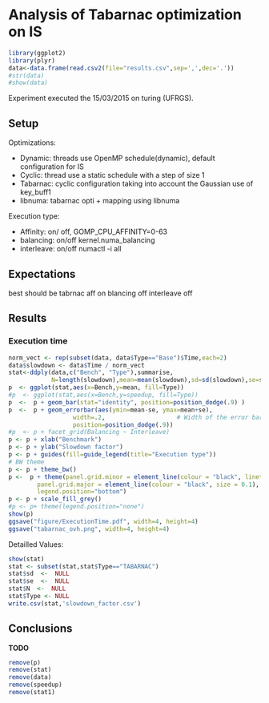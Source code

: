Analysis of Tabarnac optimization on IS
=======================================


```r
library(ggplot2)
library(plyr)
data<-data.frame(read.csv2(file="results.csv",sep=',',dec='.'))
#str(data)
#show(data)
```
Experiment executed the 15/03/2015 on turing (UFRGS).

Setup
-----

Optimizations:

+ Dynamic: threads use OpenMP schedule(dynamic), default configuration for IS
+ Cyclic:  thread use a static schedule with a step of size 1
+ Tabarnac: cyclic configuration taking into account the Gaussian use of key_buff1
+ libnuma: tabarnac opti + mapping using libnuma


Execution type:

+ Affinity: on/ off,    GOMP_CPU_AFFINITY=0-63
+ balancing: on/off     kernel.numa_balancing
+ interleave: on/off    numactl -i all



Expectations
------------

best should be tabrnac aff on blancing off interleave off

Results
-------

###   Execution time

```r
norm_vect <- rep(subset(data, data$Type=="Base")$Time,each=2)
data$slowdown <- data$Time / norm_vect
stat<-ddply(data,c("Bench", "Type"),summarise,
            N=length(slowdown),mean=mean(slowdown),sd=sd(slowdown),se=sd/sqrt(N))
p  <- ggplot(stat,aes(x=Bench,y=mean, fill=Type))
#p  <- ggplot(stat,aes(x=Bench,y=speedup, fill=Type))
p  <-  p + geom_bar(stat="identity", position=position_dodge(.9) )
p  <-  p + geom_errorbar(aes(ymin=mean-se, ymax=mean+se),
                  width=.2,                    # Width of the error bars
                  position=position_dodge(.9))
#p  <- p + facet_grid(Balancing ~ Interleave)
p <- p + xlab("Benchmark")
p <- p + ylab("Slowdown factor")
p <- p + guides(fill=guide_legend(title="Execution type"))
# BW theme
p <- p + theme_bw()
p <-  p + theme(panel.grid.minor = element_line(colour = "black", linetype="dashed", size = 0.1),
        panel.grid.major = element_line(colour = "black", size = 0.1),
        legend.position="bottom")
p <- p + scale_fill_grey()
#p <- p+ theme(legend.position="none")
show(p)
ggsave("figure/ExecutionTime.pdf", width=4, height=4)
ggsave("tabarnac_ovh.png", width=4, height=4)
```

Detailled Values:

```r
show(stat)
stat <- subset(stat,stat$Type=="TABARNAC")
stat$sd  <-  NULL
stat$se  <-  NULL
stat$N  <-  NULL
stat$Type <- NULL
write.csv(stat,'slowdown_factor.csv')
```

Conclusions
-----------

**TODO**

```r
remove(p)
remove(stat)
remove(data)
remove(speedup)
remove(stat1)
```
